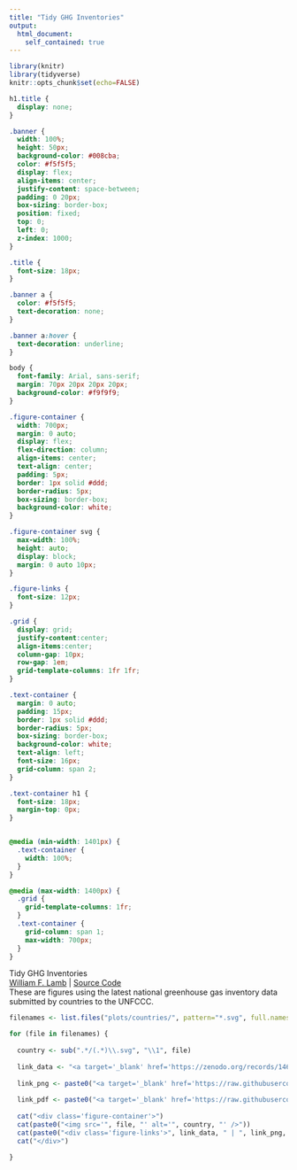 ```yaml
---
title: "Tidy GHG Inventories"
output: 
  html_document:
    self_contained: true
---
```


```r

library(knitr)
library(tidyverse)
knitr::opts_chunk$set(echo=FALSE)

```

``` css

h1.title {
  display: none;
}

.banner {
  width: 100%;
  height: 50px;
  background-color: #008cba;
  color: #f5f5f5;
  display: flex;
  align-items: center;
  justify-content: space-between;
  padding: 0 20px;
  box-sizing: border-box;
  position: fixed;
  top: 0;
  left: 0;
  z-index: 1000;
}

.title {
  font-size: 18px;
}

.banner a {
  color: #f5f5f5;
  text-decoration: none;
}

.banner a:hover {
  text-decoration: underline;
}

body {
  font-family: Arial, sans-serif;
  margin: 70px 20px 20px 20px;
  background-color: #f9f9f9;
}

.figure-container {
  width: 700px;
  margin: 0 auto;
  display: flex;
  flex-direction: column;
  align-items: center;
  text-align: center;
  padding: 5px;
  border: 1px solid #ddd;
  border-radius: 5px;
  box-sizing: border-box;
  background-color: white;
}

.figure-container svg {
  max-width: 100%;
  height: auto;
  display: block;
  margin: 0 auto 10px;
}

.figure-links {
  font-size: 12px;
}

.grid {
  display: grid;
  justify-content:center;
  align-items:center;
  column-gap: 10px;
  row-gap: 1em;
  grid-template-columns: 1fr 1fr;
}

.text-container {
  margin: 0 auto;
  padding: 15px;
  border: 1px solid #ddd;
  border-radius: 5px;
  box-sizing: border-box;
  background-color: white;
  text-align: left;
  font-size: 16px;
  grid-column: span 2;
}

.text-container h1 {
  font-size: 18px;
  margin-top: 0px;
}


@media (min-width: 1401px) {
  .text-container {
    width: 100%;
  }
}

@media (max-width: 1400px) {
  .grid {
    grid-template-columns: 1fr;
  }
  .text-container {
    grid-column: span 1;
    max-width: 700px;
  }
}


```

``` {=html}


<div class="banner">
<div class="title">Tidy GHG Inventories</div>
<div class="link"><a href="https://github.com/lambwf/lambwf.github.io" target="_blank">William F. Lamb</a> | 
<a href="https://github.com/lambwf/Tidy-GHG-Inventories/" target="_blank">Source Code</a>
</div>
</div>
<div class='grid'>

<div class="text-container">These are figures using the latest national greenhouse gas inventory data submitted by countries to the UNFCCC.</div>


```

```r

filenames <- list.files("plots/countries/", pattern="*.svg", full.names=TRUE)

for (file in filenames) {
  
  country <- sub(".*/(.*)\\.svg", "\\1", file)
  
  link_data <- "<a target='_blank' href='https://zenodo.org/records/14637347'>data</a>"
  
  link_png <- paste0("<a target='_blank' href='https://raw.githubusercontent.com/lambwf/Tidy-GHG-Inventories/main/plots/countries/", country, ".png'>png</a>")
  
  link_pdf <- paste0("<a target='_blank' href='https://raw.githubusercontent.com/lambwf/Tidy-GHG-Inventories/main/plots/countries/", country, ".pdf'>pdf</a>")
  
  cat("<div class='figure-container'>")
  cat(paste0("<img src='", file, "' alt='", country, "' />"))
  cat(paste0("<div class='figure-links'>", link_data, " | ", link_png, " | ", link_pdf, "</div>"))
  cat("</div>")
  
}


```

</div>
